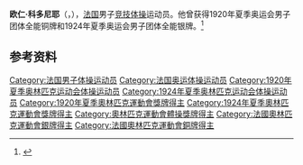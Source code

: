 {{NoteTA|G1=Sports}}
'''欧仁·科多尼耶'''（{{lang-fr|Eugène Cordonnier}}，{{bd|1892年|11月16日|1967年|1月3日}}），[[法国|法国]]男子[[竞技体操|竞技体操]]运动员。他曾获得1920年夏季奥运会男子团体全能铜牌和1924年夏季奥运会男子团体全能银牌。<ref>{{Cite web|title=Eugène CORDONNIER|url=https://www.olympic.org/eugene-cordonnier|accessdate=2021-03-25|work=International Olympic Committee|archive-date=2017-11-15|archive-url=https://web.archive.org/web/20171115014718/https://www.olympic.org/Eugene-Cordonnier|dead-url=no}}</ref>

== 参考资料 ==
{{reflist}}

{{Authority control}}
{{DEFAULTSORT:Cordonnier, Eugène}}
[[Category:法国男子体操运动员|Category:法国男子体操运动员]]
[[Category:法国奥运体操运动员|Category:法国奥运体操运动员]]
[[Category:1920年夏季奥林匹克运动会体操运动员|Category:1920年夏季奥林匹克运动会体操运动员]]
[[Category:1924年夏季奥林匹克运动会体操运动员|Category:1924年夏季奥林匹克运动会体操运动员]]
[[Category:1920年夏季奧林匹克運動會獎牌得主|Category:1920年夏季奧林匹克運動會獎牌得主]]
[[Category:1924年夏季奧林匹克運動會獎牌得主|Category:1924年夏季奧林匹克運動會獎牌得主]]
[[Category:奧林匹克運動會體操獎牌得主|Category:奧林匹克運動會體操獎牌得主]]
[[Category:法國奧林匹克運動會銀牌得主|Category:法國奧林匹克運動會銀牌得主]]
[[Category:法國奧林匹克運動會銅牌得主|Category:法國奧林匹克運動會銅牌得主]]